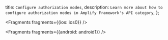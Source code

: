   title: `Configure authorization modes`,
  description: `Learn more about how to configure authorization modes in Amplify Framework's API category`,
};


<Fragments fragments={{ios: ios0}} />


<Fragments fragments={{android: android1}} />
